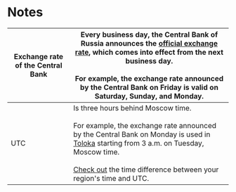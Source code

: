 # Notes

Exchange rate of the Central Bank | Every business day, the Central Bank of Russia announces the [official exchange rate](https://news.yandex.com/quotes/1.html), which comes into effect from the next business day.<br/><br/>For example, the exchange rate announced by the Central Bank on Friday is valid on Saturday, Sunday, and Monday.
----- | -----
UTC | Is three hours behind Moscow time.<br/><br/>For example, the exchange rate announced by the Central Bank on Monday is used in [Toloka](https://toloka.ai/tolokers/en/) starting from 3 a.m. on Tuesday, Moscow time.<br/><br/>[Check out](https://www.yandex.com/search/?text=utc) the time difference between your region's time and UTC.